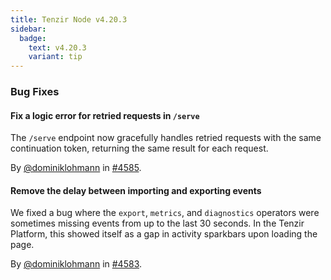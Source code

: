 ```yaml
---
title: Tenzir Node v4.20.3
sidebar:
  badge:
    text: v4.20.3
    variant: tip
---
```


### Bug Fixes

#### Fix a logic error for retried requests in `/serve`

The `/serve` endpoint now gracefully handles retried requests with the same
continuation token, returning the same result for each request.

By [@dominiklohmann](https://github.com/dominiklohmann) in [#4585](https://github.com/tenzir/tenzir/pull/4585).

#### Remove the delay between importing and exporting events

We fixed a bug where the `export`, `metrics`, and `diagnostics` operators were
sometimes missing events from up to the last 30 seconds. In the Tenzir Platform,
this showed itself as a gap in activity sparkbars upon loading the page.

By [@dominiklohmann](https://github.com/dominiklohmann) in [#4583](https://github.com/tenzir/tenzir/pull/4583).
